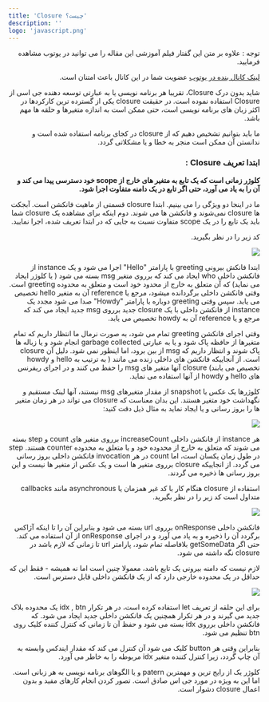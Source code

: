 ```yaml
---
title: 'Closure چیست؟'
description: ''
logo: 'javascript.png'
---
```


<div dir="rtl">
توجه : علاوه بر متن این گفتار فیلم آموزشی این مقاله را می توانید در یوتوب مشاهده فرمایید.

[لینک کانال بنده در یوتوب](https://www.youtube.com/channel/UCIo-sKUGRl7C1IMpdui9McA?sub_confirmation=1) عضویت شما در این کانال باعث امتنان است.

شاید بدون درک Closure، تقریبا هر برنامه نویسی یا به عبارتی توسعه دهنده جی اسی از Closure استفاده نموده است. در حقیقت closure یکی از گسترده ترین کارکردها در اکثر زبان های برنامه نویسی است، حتی ممکن است به اندازه متغیرها و حلقه ها مهم باشد.

ما باید بتوانیم تشخیص دهیم که از closure در کجای برنامه استفاده شده است و ندانستن آن ممکن است منجر به خطا و یا مشکلاتی گردد.

### ابتدا تعریف Closure :

**کلوژر زمانی است که یک تابع به متغیر های خارج از scope خود دسترسی پیدا می کند و آن را به یاد می آورد، حتی اگر تابع در یک دامنه متفاوت اجرا شود.**

ما در اینجا دو ویژگی را می بینیم. ابتدا closure قسمتی از ماهیت فانکشن است. آبجکت ها closure نمی‌شوند و فانکشن ها می شوند. دوم اینکه برای مشاهده یک closure شما باید یک تابع را در یک scope متفاوت نسبت به جایی که در ابتدا تعریف شده، اجرا نمایید.

کد زیر را در نظر بگیرید.

<img src="https://files.virgool.io/upload/users/3499/posts/rp3bapm4niyn/db5molvns4wm.png"/>

ابتدا فانکش بیرونی greeting با پارامتر "Hello" اجرا می شود و یک instance از فانکشن داخلی who ایجاد می کند که برروی متغیر msg بسته می شود ( یا کلوژر ایجاد می نماید) که آن متعلق به خارج از محدود خود است و متعلق به محدوده greeting است. وقتی فانکشن داخلی برگردانده میشود، مرجع یا reference آن به متغیر hello تخصیص می یابد. سپس وقتی greeting دوباره با پارامتر "Howdy" صدا می شود مجدد یک instance از فانکشن داخلی با یک closure جدید برروی msg جدید ایجاد می کند که مرجع و یا reference آن به howdy تخصیص می یابد.

وقتی اجرای فانکشن greeting تمام می شود، به صورت نرمال ما انتظار داریم که تمام متغیرها از حافظه پاک شود و یا به عبارتی garbage collected انجام شود و یا زباله ها پاک شوند و انتظار داریم که msg از بین برود، اما اینطور نمی شود. دلیل آن closure است. از آنجاییکه فانکشن های داخلی زنده می مانند ( به ترتیب به hello و howdy تخصیص می یابند) closure آنها متغیر های msg را حفظ می کنند و در اجرای ریفرنس های hello و howdy از آنها استفاده می نماید.

کلوژرها یک عکس یا snapshot از مقدار متغیرهای msg نیستند، آنها لینک مستقیم و نگهداشت خود متغیر هستند. این بدان معناست که closure می تواند در هر زمان متغیر ها را بروز رسانی و یا ایجاد نماید به مثال ذیل دقت کنید:

<img src="https://files.virgool.io/upload/users/3499/posts/rp3bapm4niyn/fhewcronyjho.png"/>

هر instance از فانکشن داخلی increaseCount برروی متغیر های count و step بسته می شوند که متعلق به خارج از محدوده خود و یا متعلق به محدوده counter هستند. step در طول زمان یکسان است، اما count در هر invocation فانکشن داخلی بروز رسانی می گردد. از انجاییکه closure برروی متغیر ها است و یک عکس از متغیر ها نیست و این بروز رسانی ها ذخیره می گردند.

استفاده از closure هنگام کار با کد غیر همزمان یا asynchronous مانند callbacks متداول است کد زیر را در نظر بگیرید.

<img src="https://files.virgool.io/upload/users/3499/posts/rp3bapm4niyn/w7ebqngdrm4d.png"/>

فانکشن داخلی onResponse برروی url بسته می شود و بنابراین آن را تا اینکه آژاکس برگردد آن را ذخیره و به یاد می آورد و در اجرای onResponse از آن استفاده می کند. حتی اگر getSomeData بلافاصله تمام شود، پارامتر url تا زمانی که لازم باشد در closure نگه داشته می شود.

لازم نیست که دامنه بیرونی یک تابع باشد، معمولا چنین است اما نه همیشه - فقط این که حداقل در یک محدوده خارجی دارد که از یک فانکشن داخلی قابل دسترس است.

<img src="https://files.virgool.io/upload/users/3499/posts/rp3bapm4niyn/nh8iczq5yewn.png"/>

برای این حلقه از تعریف let استفاده کرده است، در هر تکرار idx , btn یک محدوده بلاک جدید می گیرند و در هر تکرار همچنین یک فانکشن داخلی جدید ایجاد می شود. که فانکشن داخلی برروی idx بسته می شود و حفظ آن تا زمانی که کنترل کننده کلیک روی btn تنظیم می شود.

بنابراین وقتی هر button کلیک می شود آن کنترل می کند که مقدار ایندکس وابسته به آن چاپ گردد، زیرا کنترل کننده متغیر idx مربوطه را به خاطر می آورد.

کلوژر یک از رایج ترین و مهمترین patern و یا الگوهای برنامه نویسی به هر زبانی است. اما این به ویژه در مورد جی اس صادق است. تصور کردن انجام کارهای مفید و بدون اعمال closure دشوار است.

</div>

